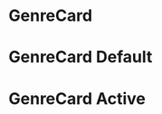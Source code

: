 
<Meta title="Components|GenreCard" component={GenreCard} />

# GenreCard

<Props of={GenreCard} />

# GenreCard Default

<Preview>
  <div />
  <Story name="GenreCard Default">
    <GenreCard
      genre="Art"
      genreLink="https://medium.com/topic/art"
      genreImg="https://cdn-images-1.medium.com/fit/c/560/360/1*H2blBoEmzkSusI_a4Bk0dg@2x.jpeg"
      genreState="defaultState"
      onClick={action('button-click')}
    />
  </Story>
</Preview>

# GenreCard Active

<Preview>
  <div />
  <Story name="GenreCard Active">
    <GenreCard
      genre="Art"
      genreLink="https://medium.com/topic/art"
      genreImg="https://cdn-images-1.medium.com/fit/c/560/360/1*H2blBoEmzkSusI_a4Bk0dg@2x.jpeg"
      genreState="activeState"
      onClick={action('button-click')}
    />
  </Story>
</Preview>
